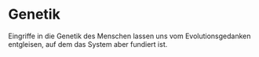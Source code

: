 # Genetik {#sec-rulebook-genetics}

Eingriffe in die Genetik des Menschen lassen uns vom Evolutionsgedanken entgleisen, auf dem das System aber fundiert ist.
